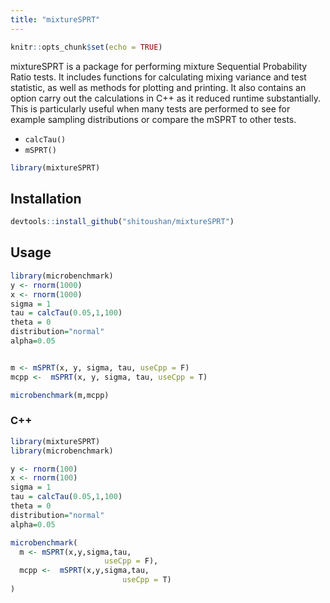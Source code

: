 ```yaml
---
title: "mixtureSPRT"
---
```


```r
knitr::opts_chunk$set(echo = TRUE)
```

mixtureSPRT is a package for performing mixture Sequential Probability Ratio tests. It includes functions for calculating mixing variance and test statistic, as well as methods for plotting and printing. It also contains an option carry out the calculations in C++ as it reduced runtime substantially. This is particularly useful when many tests are performed to see for example sampling distributions or compare the mSPRT to other tests. 

- `calcTau()`
- `mSPRT()`

```r
library(mixtureSPRT)
```


## Installation

```r
devtools::install_github("shitoushan/mixtureSPRT")
```

## Usage

```r
library(microbenchmark)
y <- rnorm(1000)
x <- rnorm(1000)
sigma = 1
tau = calcTau(0.05,1,100)
theta = 0
distribution="normal"
alpha=0.05


m <- mSPRT(x, y, sigma, tau, useCpp = F)
mcpp <-  mSPRT(x, y, sigma, tau, useCpp = T)

microbenchmark(m,mcpp)
```



### C++

```r
library(mixtureSPRT)
library(microbenchmark)

y <- rnorm(100)
x <- rnorm(100)
sigma = 1
tau = calcTau(0.05,1,100)
theta = 0
distribution="normal"
alpha=0.05

microbenchmark(
  m <- mSPRT(x,y,sigma,tau,
                     useCpp = F),
  mcpp <-  mSPRT(x,y,sigma,tau,
                         useCpp = T)
)
```
